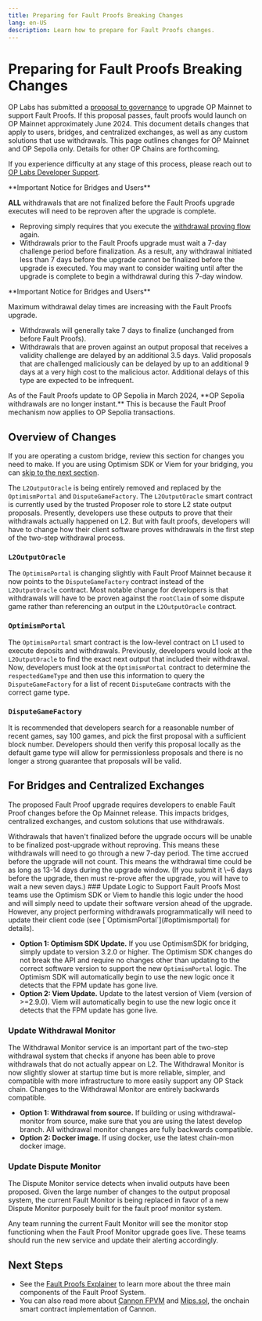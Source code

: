 ```yaml
---
title: Preparing for Fault Proofs Breaking Changes
lang: en-US
description: Learn how to prepare for Fault Proofs changes.
---
```



# Preparing for Fault Proofs Breaking Changes

OP Labs has submitted a [proposal to governance](https://gov.optimism.io/t/upgrade-proposal-fault-proofs/8161) to upgrade OP Mainnet to support Fault Proofs. If this proposal passes, fault proofs would launch on OP Mainnet approximately June 2024. This document details changes that apply to users, bridges, and centralized exchanges, as well as any custom solutions that use withdrawals. This page outlines changes for OP Mainnet and OP Sepolia only. Details for other OP Chains are forthcoming.

If you experience difficulty at any stage of this process, please reach out to [OP Labs Developer Support](https://github.com/ethereum-optimism/developers/discussions).

<Callout type="error">
 **Important Notice for Bridges and Users**

**ALL** withdrawals that are not finalized before the Fault Proofs upgrade executes will need to be reproven after the upgrade is complete.

  *   Reproving simply requires that you execute the [withdrawal proving flow](/stack/transactions/withdrawal-flow) again.
  *   Withdrawals prior to the Fault Proofs upgrade must wait a 7-day challenge period before finalization. As a result, any withdrawal initiated less than 7 days before the upgrade cannot be finalized before the upgrade is executed. You may want to consider waiting until after the upgrade is complete to begin a withdrawal during this 7-day window.
</Callout>

<Callout type="warning">
  **Important Notice for Bridges and Users**
  
  Maximum withdrawal delay times are increasing with the Fault Proofs upgrade.
  *   Withdrawals will generally take 7 days to finalize (unchanged from before Fault Proofs).
  *   Withdrawals that are proven against an output proposal that receives a validity challenge are delayed by an additional 3.5 days. Valid proposals that are challenged maliciously can be delayed by up to an additional 9 days at a very high cost to the malicious actor. Additional delays of this type are expected to be infrequent.
</Callout>

<Callout type="warning">
  As of the Fault Proofs update to OP Sepolia in March 2024, **OP Sepolia withdrawals are no longer instant.** This is because the Fault Proof mechanism now applies to OP Sepolia transactions.
</Callout>

## Overview of Changes

If you are operating a custom bridge, review this section for changes you need to make. If you are using Optimism SDK or Viem for your bridging, you can [skip to the next section](#for-bridges-and-centralized-exchanges).

The `L2OutputOracle` is being entirely removed and replaced by the `OptimismPortal` and `DisputeGameFactory`. The `L2OutputOracle` smart contract is currently used by the trusted Proposer role to store L2 state output proposals.
Presently, developers use these outputs to prove that their withdrawals actually happened on L2. But with fault proofs, developers will have to change how their client software proves withdrawals in the first step of the two-step withdrawal process.

### `L2OutputOracle`

The `OptimismPortal` is changing slightly with Fault Proof Mainnet because it now points to the `DisputeGameFactory` contract instead of the `L2OutputOracle` contract.
Most notable change for developers is that withdrawals will have to be proven against the `rootClaim` of some dispute game rather than referencing an output in the `L2OutputOracle` contract.

### `OptimismPortal`

The `OptimismPortal` smart contract is the low-level contract on L1 used to execute deposits and withdrawals.
Previously, developers would look at the `L2OutputOracle` to find the exact next output that included their withdrawal.
Now, developers must look at the `OptimismPortal` contract to determine the `respectedGameType` and then use this information to query the `DisputeGameFactory` for a list of recent `DisputeGame` contracts with the correct game type.

### `DisputeGameFactory`

It is recommended that developers search for a reasonable number of recent games, say 100 games, and pick the first proposal with a sufficient block number.
Developers should then verify this proposal locally as the default game type will allow for permissionless proposals and there is no longer a strong guarantee that proposals will be valid.

## For Bridges and Centralized Exchanges

The proposed Fault Proof upgrade requires developers to enable Fault Proof changes before the Op Mainnet release. This impacts bridges, centralized exchanges, and custom solutions that use withdrawals.

<Callout type="error">
  Withdrawals that haven't finalized before the upgrade occurs will be unable to be finalized post-upgrade without reproving. This means these withdrawals will need to go through a new 7-day period. The time accrued before the upgrade will not count.
  This means the withdrawal time could be as long as 13-14 days during the upgrade window. (If you submit it \~6 days before the upgrade, then must re-prove after the upgrade, you will have to wait a new seven days.)
</Callout>

<Steps>
  ### Update Logic to Support Fault Proofs

  <Callout type="info">
    Most teams use the Optimism SDK or Viem to handle this logic under the hood and will simply need to update their software version ahead of the upgrade. However, any project performing withdrawals programmatically will need to update their client code (see [`OptimismPortal`](#optimismportal) for details).
  </Callout>

  *   **Option 1: Optimism SDK Update.** If you use OptimismSDK for bridging, simply update to version 3.2.0 or higher.
      The Optimism SDK changes do not break the API and require no changes other than updating to the correct software version to support the new `OptimismPortal` logic. The Optimism SDK will automatically begin to use the new logic once it detects that the FPM update has gone live.
  *   **Option 2: Viem Update.** Update to the latest version of Viem (version of >=2.9.0). Viem will automatically begin to use the new logic once it detects that the FPM update has gone live.

  ### Update Withdrawal Monitor

  The Withdrawal Monitor service is an important part of the two-step withdrawal system that checks if anyone has been able to prove withdrawals that do not actually appear on L2.
  The Withdrawal Monitor is now slightly slower at startup time but is more reliable, simpler, and compatible with more infrastructure to more easily support any OP Stack chain.
  Changes to the Withdrawal Monitor are entirely backwards compatible.

  *   **Option 1: Withdrawal from source.** If building or using withdrawal-monitor from source, make sure that you are using the latest develop branch. All withdrawal monitor changes are fully backwards compatible.
  *   **Option 2: Docker image.** If using docker, use the latest chain-mon docker image.

  ### Update Dispute Monitor

  The Dispute Monitor service detects when invalid outputs have been proposed. Given the large number of changes to the output proposal system, the current Fault Monitor is being replaced in favor of a new Dispute Monitor purposely built for the fault proof monitor system.

  <Callout type="warning">
    Any team running the current Fault Monitor will see the monitor stop functioning when the Fault Proof Monitor upgrade goes live. These teams should run the new service and update their alerting accordingly.
  </Callout>
</Steps>

## Next Steps

*   See the [Fault Proofs Explainer](/stack/fault-proofs/explainer) to learn more about the three main components of the Fault Proof System.
*   You can also read more about [Cannon FPVM](/stack/fault-proofs/cannon) and [Mips.sol](/stack/fault-proofs/mips), the onchain smart contract implementation of Cannon.

